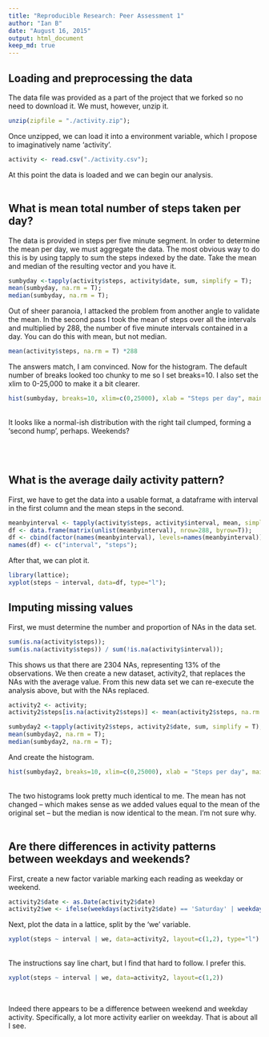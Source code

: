 ```yaml
---
title: "Reproducible Research: Peer Assessment 1"
author: "Ian B"
date: "August 16, 2015"
output: html_document
keep_md: true
---
```


## Loading and preprocessing the data
The data file was provided as a part of the project that we forked so no need to download it. We must, however, unzip it. 
```r
unzip(zipfile = "./activity.zip");
```

Once unzipped, we can load it into a environment variable, which I propose to imaginatively name 'activity'. 

```r
activity <- read.csv("./activity.csv");
```
At this point the data is loaded and we can begin our analysis. 
<br/><br/>


## What is mean total number of steps taken per day?
The data is provided in steps per five minute segment. In order to determine the mean per day, we must aggregate the data. The most obvious way to do this is by using tapply to sum the steps indexed by the date. Take the mean and median of the resulting vector and you have it.

```r
sumbyday <-tapply(activity$steps, activity$date, sum, simplify = T);
mean(sumbyday, na.rm = T);
median(sumbyday, na.rm = T);
```

Out of sheer paranoia, I attacked the problem from another angle to validate the mean. In the second pass I took the mean of steps over all the intervals and multiplied by 288, the number of five minute intervals contained in a day. You can do this with mean, but not median.

```r
mean(activity$steps, na.rm = T) *288
```
The answers match, I am convinced. 
Now for the histogram. The default number of breaks looked too chunky to me so I set breaks=10. I also set the xlim to 0-25,000 to make it a bit clearer. 

```r
hist(sumbyday, breaks=10, xlim=c(0,25000), xlab = "Steps per day", main = "Historgram of Steps per Day")
```
<br/>
It looks like a normal-ish distribution with the right tail clumped, forming a 'second hump', perhaps. Weekends? 

<br/><br/>



## What is the average daily activity pattern?
First, we have to get the data into a usable format, a dataframe with interval in the first column and the mean steps in the second. 
```r
meanbyinterval <- tapply(activity$steps, activity$interval, mean, simplify = F, na.rm=T);
df <- data.frame(matrix(unlist(meanbyinterval), nrow=288, byrow=T));
df <- cbind(factor(names(meanbyinterval), levels=names(meanbyinterval)), df);
names(df) <- c("interval", "steps");
```
After that, we can plot it.
```r
library(lattice);
xyplot(steps ~ interval, data=df, type="l");
```

## Imputing missing values
First, we must determine the number and proportion of NAs in the data set.
```r
sum(is.na(activity$steps));
sum(is.na(activity$steps)) / sum(!is.na(activity$interval));
```
This shows us that there are 2304 NAs, representing 13% of the observations. We then create a new dataset, activity2, that replaces the NAs with the average value. From this new data set we can re-execute the analysis above, but with the NAs replaced.
```r
activity2 <- activity;
activity2$steps[is.na(activity2$steps)] <- mean(activity2$steps, na.rm = T);

sumbyday2 <-tapply(activity2$steps, activity2$date, sum, simplify = T);
mean(sumbyday2, na.rm = T);
median(sumbyday2, na.rm = T);

```

And create the histogram.
```r
hist(sumbyday2, breaks=10, xlim=c(0,25000), xlab = "Steps per day", main = "Historgram of Steps per Day")
```
<br/>
The two histograms look pretty much identical to me. The mean has not changed -- which makes sense as we added values equal to the mean of the original set -- but the median is now identical to the mean. I'm not sure why. 
<br/>
<br/>


## Are there differences in activity patterns between weekdays and weekends?
First, create a new factor variable marking each reading as weekday or weekend.
```r
activity2$date <- as.Date(activity2$date)
activity2$we <- ifelse(weekdays(activity2$date) == 'Saturday' | weekdays(activity2$date) == 'Sunday', "weekend","weekday")
```
Next, plot the data in a lattice, split by the 'we' variable.
```r
xyplot(steps ~ interval | we, data=activity2, layout=c(1,2), type="l")
```
<br/>
The instructions say line chart, but I find that hard to follow. I prefer this.

```r
xyplot(steps ~ interval | we, data=activity2, layout=c(1,2))
```
<br/>

Indeed there appears to be a difference between weekend and weekday activity. Specifically, a lot more activity earlier on weekday. That is about all I see. 





